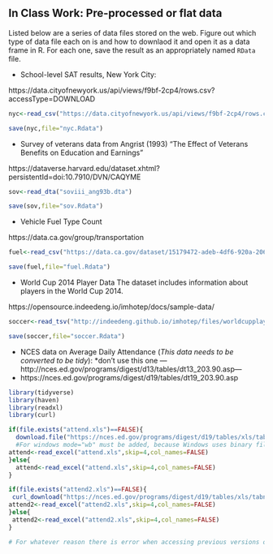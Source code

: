 In Class Work: Pre-processed or flat data
-------------------

Listed below are a series of data files stored on the web. Figure out which type of data file each on is and how to downlaod it and open it as a data frame in R. For each one, save the result as an appropriately named `RData` file.

* School-level SAT results, New York City: 

https://data.cityofnewyork.us/api/views/f9bf-2cp4/rows.csv?accessType=DOWNLOAD

```{r}
nyc<-read_csv("https://data.cityofnewyork.us/api/views/f9bf-2cp4/rows.csv?accessType=DOWNLOAD")

save(nyc,file="nyc.Rdata")

```




* Survey of veterans data from Angrist (1993) "The Effect of Veterans Benefits on Education and Earnings"

https://dataverse.harvard.edu/dataset.xhtml?persistentId=doi:10.7910/DVN/CAQYME



```{r}
sov<-read_dta("soviii_ang93b.dta")

save(sov,file="sov.Rdata")
```


* Vehicle Fuel Type Count 

https://data.ca.gov/group/transportation

```{r}
fuel<-read_csv("https://data.ca.gov/dataset/15179472-adeb-4df6-920a-20640d02b08c/resource/d304108a-06c1-462f-a144-981dd0109900/download/vehicle-fuel-type-count-by-zip-code.csv")

save(fuel,file="fuel.Rdata")

```




* World Cup 2014 Player Data
The dataset includes information about players in the World Cup 2014. 

https://opensource.indeedeng.io/imhotep/docs/sample-data/

```{r}
soccer<-read_tsv("http://indeedeng.github.io/imhotep/files/worldcupplayerinfo_20140701.tsv")

save(soccer,file="soccer.Rdata")
```



* NCES data on Average Daily Attendance (*This data needs to be converted to be tidy*): 
*don't use this one ---http://nces.ed.gov/programs/digest/d13/tables/dt13_203.90.asp---
* https://nces.ed.gov/programs/digest/d19/tables/dt19_203.90.asp


```{r}

library(tidyverse)
library(haven)
library(readxl)
library(curl) 

if(file.exists("attend.xls")==FALSE){
  download.file("https://nces.ed.gov/programs/digest/d19/tables/xls/tabn203.90.xls",destfile="attend.xls", mode="wb")
  #For windows mode="wb" must be added, because Windows uses binary files. 
attend<-read_excel("attend.xls",skip=4,col_names=FALSE)  
}else{
  attend<-read_excel("attend.xls",skip=4,col_names=FALSE)
}

if(file.exists("attend2.xls")==FALSE){
 curl_download("https://nces.ed.gov/programs/digest/d19/tables/xls/tabn203.90.xls",destfile="attend2.xls")
attend2<-read_excel("attend2.xls",skip=4,col_names=FALSE)  
}else{
 attend2<-read_excel("attend2.xls",skip=4,col_names=FALSE)
}

# For whatever reason there is error when accessing previous versions of this table, so the newest needs to be viewed and downloaded instead. Either of the above codes work 

```

